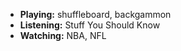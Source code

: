 - **Playing:** shuffleboard, backgammon
- **Listening:** Stuff You Should Know
- **Watching:** NBA, NFL
